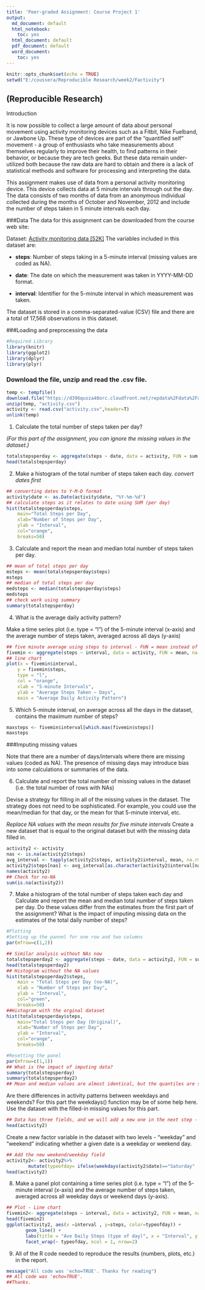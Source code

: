 ```yaml
---
title: 'Peer-graded Assignment: Course Project 1'
output:
  md_document: default
  html_notebook:
    toc: yes
  html_document: default
  pdf_document: default
  word_document:
    toc: yes
---
```


```r
knitr::opts_chunk$set(echo = TRUE)
setwd("E:/coussera/Reproducible Research/week2/Factivity")
```

## (Reproducible Research)

Introduction

It is now possible to collect a large amount of data about personal movement using activity monitoring devices such as a Fitbit, Nike Fuelband, or Jawbone Up. These type of devices are part of the "quantified self" movement - a group of enthusiasts who take measurements about themselves regularly to improve their health, to find patterns in their behavior, or because they are tech geeks. But these data remain under-utilized both because the raw data are hard to obtain and there is a lack of statistical methods and software for processing and interpreting the data.

This assignment makes use of data from a personal activity monitoring device. This device collects data at 5 minute intervals through out the day. The data consists of two months of data from an anonymous individual collected during the months of October and November, 2012 and include the number of steps taken in 5 minute intervals each day.

###Data
The data for this assignment can be downloaded from the course web site:

Dataset: [Activity monitoring data [52K]](https://d396qusza40orc.cloudfront.net/repdata%2Fdata%2Factivity.zip)
The variables included in this dataset are:

* **steps**: Number of steps taking in a 5-minute interval (missing values are coded as NA).

* **date**: The date on which the measurement was taken in YYYY-MM-DD format.

* **interval**: Identifier for the 5-minute interval in which measurement was taken.

The dataset is stored in a comma-separated-value (CSV) file and there are a total of 17,568 observations in this dataset.

###Loading and preprocessing the data
```r

#Required Library
library(knitr)
library(ggplot2)
library(dplyr)
library(plyr)

```

### Download the file, unzip and read the .csv file.


```r
temp <- tempfile()
download.file("https://d396qusza40orc.cloudfront.net/repdata%2Fdata%2Factivity.zip", temp, mode="wb")
unzip(temp, "activity.csv")
activity <- read.csv("activity.csv",header=T)
unlink(temp)
```

1. Calculate the total number of steps taken per day?

_(For this part of the assignment, you can ignore the missing values in the dataset.)_
```r
totalstepsperday <- aggregate(steps ~ date, data = activity, FUN = sum, na.rm = TRUE)
head(totalstepsperday)
```
2. Make a histogram of the total number of steps taken each day.
  _convert dates first_
  
```r
## converting dates to Y-M-D format
activity$date <- as.Date(activity$date, "%Y-%m-%d")
## calculate steps as it relates to date using SUM (per day)
hist(totalstepsperday$steps, 
    main="Total Steps per Day", 
    xlab="Number of Steps per Day", 
    ylab = "Interval",
    col="orange",
    breaks=50)
```


3.  Calculate and report the mean and median total number of steps taken per day.
```r
## mean of total steps per day
msteps <- mean(totalstepsperday$steps)
msteps
## median of total steps per day
medsteps <- median(totalstepsperday$steps)
medsteps
## check work using summary
summary(totalstepsperday)
```
4.  What is the average daily activity pattern?

Make a time series plot (i.e. type = "l") of the 5-minute interval (x-axis) and the average number of steps taken, averaged across all days (y-axis)

```r
## five minute average using steps to interval - FUN = mean instead of sum
fivemin <- aggregate(steps ~ interval, data = activity, FUN = mean, na.rm = TRUE)
## line chart
plot(x = fivemin$interval, 
    y = fivemin$steps, 
    type = "l", 
    col = "orange",
    xlab = "5-minute Intervals",
    ylab = "Average Steps Taken ~ Days",
    main = "Average Daily Activity Pattern")
```

5.  Which 5-minute interval, on average across all the days in the dataset, contains the maximum number of steps?

```r
maxsteps <- fivemin$interval[which.max(fivemin$steps)]
maxsteps
```
###Imputing missing values

Note that there are a number of days/intervals where there are missing values (coded as NA). The presence of missing days may introduce bias into some calculations or summaries of the data.

6.  Calculate and report the total number of missing values in the dataset (i.e. the total number of rows with NAs)

Devise a strategy for filling in all of the missing values in the dataset. The strategy does not need to be sophisticated. For example, you could use the mean/median for that day, or the mean for that 5-minute interval, etc.

_Replace NA values with the mean results for five minute intervals_
Create a new dataset that is equal to the original dataset but with the missing data filled in.
```r
activity2 <- activity
nas <- is.na(activity2$steps)
avg_interval <- tapply(activity2$steps, activity2$interval, mean, na.rm=TRUE, simplify = TRUE)
activity2$steps[nas] <- avg_interval[as.character(activity2$interval[nas])]
names(activity2)
## Check for no-NA
sum(is.na(activity2))
```

7.  Make a histogram of the total number of steps taken each day and Calculate and report the mean and median total number of steps taken per day. Do these values differ from the estimates from the first part of the assignment? What is the impact of imputing missing data on the estimates of the total daily number of steps?

```r
#Plotting
#Setting up the pannel for one row and two columns
par(mfrow=c(1,2))

## Similar analysis without NAs now
totalstepsperday2 <- aggregate(steps ~ date, data = activity2, FUN = sum, na.rm = TRUE)
head(totalstepsperday2)
## Histogram without the NA values
hist(totalstepsperday2$steps, 
    main = "Total Steps per Day (no-NA)", 
    xlab = "Number of Steps per Day", 
    ylab = "Interval",
    col="green",
    breaks=50)
##Histogram with the orginal dataset
hist(totalstepsperday$steps, 
    main="Total Steps per Day (Original)", 
    xlab="Number of Steps per Day", 
    ylab = "Interval",
    col="orange",
    breaks=50)

#Resetting the panel
par(mfrow=c(1,1))
## What is the impact of imputing data?
summary(totalstepsperday)
summary(totalstepsperday2)
## Mean and median values are almost identical, but the quantiles are significantly different.
```


Are there differences in activity patterns between weekdays and weekends? For this part the weekdays() function may be of some help here. Use the dataset with the filled-in missing values for this part.
```r
## Data has three fields, and we will add a new one in the next step - 11
head(activity2)
```
Create a new factor variable in the dataset with two levels - "weekday" and "weekend" indicating whether a given date is a weekday or weekend day.
```r
## Add the new weekend/weekday field
activity2<- activity2%>%
        mutate(typeofday= ifelse(weekdays(activity2$date)=="Saturday" | weekdays(activity2$date)=="Sunday", "Weekend", "Weekday"))
head(activity2)
```
8. Make a panel plot containing a time series plot (i.e. type = "l") of the 5-minute interval (x-axis) and the average number of steps taken, averaged across all weekday days or weekend days (y-axis).
```r
## Plot - Line chart
fivemin2<- aggregate(steps ~ interval, data = activity2, FUN = mean, na.rm = TRUE)
head(fivemin2)
ggplot(activity2, aes(x =interval , y=steps, color=typeofday)) +
       geom_line() +
       labs(title = "Ave Daily Steps (type of day)", x = "Interval", y = "Total Number of Steps") +
       facet_wrap(~ typeofday, ncol = 1, nrow=2)
```
9.  All of the R code needed to reproduce the results (numbers, plots, etc.) in the report.
```r
message("All code was 'echo=TRUE'. Thanks for reading")
## All code was 'echo=TRUE'. 
##Thanks.
```

